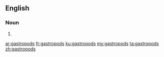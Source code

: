 ==English==

===Noun===
{{head|en|plural}}

# {{plural of|gastropod|lang=en|nocat=1}}

[[ar:gastropods]]
[[fr:gastropods]]
[[ku:gastropods]]
[[my:gastropods]]
[[ta:gastropods]]
[[zh:gastropods]]